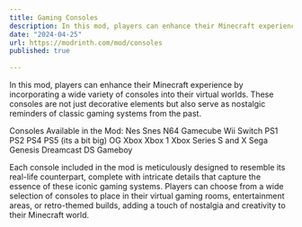 ```yaml
---
title: Gaming Consoles
description: In this mod, players can enhance their Minecraft experience by incorporating a wide variety of consoles into their virtual worlds. These consoles are not just decorative elements but also serve as nostalgic reminders of classic gaming systems from the past.
date: "2024-04-25"
url: https://modrinth.com/mod/consoles
published: true
  
---
```



In this mod, players can enhance their Minecraft experience by incorporating a wide variety of consoles into their virtual worlds. These consoles are not just decorative elements but also serve as nostalgic reminders of classic gaming systems from the past.

Consoles Available in the Mod: Nes Snes N64 Gamecube Wii Switch PS1 PS2 PS4 PS5 (its a bit big) OG Xbox Xbox 1 Xbox Series S and X Sega Genesis Dreamcast DS Gameboy

Each console included in the mod is meticulously designed to resemble its real-life counterpart, complete with intricate details that capture the essence of these iconic gaming systems. Players can choose from a wide selection of consoles to place in their virtual gaming rooms, entertainment areas, or retro-themed builds, adding a touch of nostalgia and creativity to their Minecraft world.


